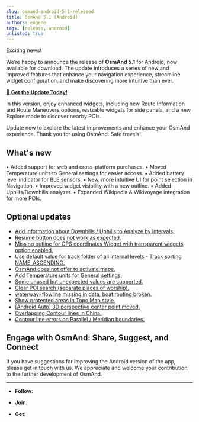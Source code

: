 ```yaml
---
slug: osmand-android-5-1-released
title: OsmAnd 5.1 (Android)
authors: eugene
tags: [release, android]
unlisted: true
---
```



Exciting news!  

We’re happy to announce the release of **OsmAnd 5.1** for Android, now available for download. The update introduces a series of new and improved features that enhance your navigation experience, streamline widget configuration, and make discovering more intuitive than ever.

[🔄   **Get the Update Today!**](https://play.google.com/store/apps/dev?id=8483587772816822023)

In this version, enjoy enhanced widgets, including new Route Information and Route Maneuvers options, resizable widgets for side panels, and a new Explore mode to discover nearby POIs.  

Update now to explore the latest improvements and enhance your OsmAnd experience. Thank you for using OsmAnd. Safe travels!  


<!--truncate-->



## What's new

• Added support for web and cross-platform purchases.
• Moved Temperature units to General settings for easier access.
• Added battery level indicator for BLE sensors.
• New, more intuitive UI for point selection in Navigation.
• Improved widget visibility with a new outline.
• Added Uphills/Downhills analyzer.
• Expanded Wikipedia & Wikivoyage integration for more POIs.

## Optional updates 

- [Add information about Downhills / Uphills to Analyze by intervals.](https://github.com/osmandapp/OsmAnd-Issues/issues/2878)
- [Resume button does not work as expected.](https://github.com/osmandapp/OsmAnd/issues/21842)
- [Missing outline for GPS coordinates Widget with transparent widgets option enabled.](https://github.com/osmandapp/OsmAnd/issues/22258)
- [Use default value for track folder of all internal levels - Track sorting NAME_ASCENDING.](https://github.com/osmandapp/OsmAnd/issues/22256)
- [OsmAnd does not offer to activate maps.](https://github.com/osmandapp/OsmAnd/issues/21302)
- [Add Temperature units for General settings.](https://github.com/osmandapp/OsmAnd-Issues/issues/2792)
- [Some unused but unexpected values are supported.](https://github.com/osmandapp/OsmAnd/issues/22103)
- [Clear POI search (separate places of worship).](https://github.com/osmandapp/OsmAnd/issues/21972)
- [waterway=flowline missing in data, boat routing broken.](https://github.com/osmandapp/OsmAnd/issues/22512)
- [Show protected areas in Topo Map style.](https://github.com/osmandapp/OsmAnd/issues/22168)
- [[Android Auto] 3D perspective center point moved.](https://github.com/osmandapp/OsmAnd/issues/22304)
- [Overlapping Contour lines in China.](https://github.com/osmandapp/OsmAnd/issues/22434)
- [Contour line errors on Parallel / Meridian boundaries.](https://github.com/osmandapp/OsmAnd/issues/21738)


## Engage with OsmAnd: Share, Suggest, and Connect

If you have suggestions for improving the Android version of the app, please get in touch with us. We appreciate and welcome your contribution to the further development of OsmAnd.

__________________________________________________________

- **Follow**: <LinksSocial/>  

- **Join**: <LinksTelegram/>  

- **Get**: &nbsp;<AndroidStore/>